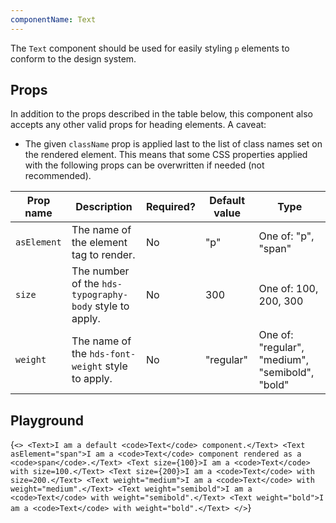 ```yaml
---
componentName: Text
---
```


The `Text` component should be used for easily styling `p` elements to conform to the design system.

## Props

In addition to the props described in the table below, this component also accepts any other valid props for heading elements. A caveat:

- The given `className` prop is applied last to the list of class names set on the rendered element. This means that some CSS properties applied with the following props can be overwritten if needed (not recommended).

| Prop name   | Description                                             | Required? | Default value | Type                                            |
| ----------- | ------------------------------------------------------- | --------- | ------------- | ----------------------------------------------- |
| `asElement` | The name of the element tag to render.                  | No        | "p"           | One of: "p", "span"                             |
| `size`      | The number of the `hds-typography-body` style to apply. | No        | 300           | One of: 100, 200, 300                           |
| `weight`    | The name of the `hds-font-weight` style to apply.       | No        | "regular"     | One of: "regular", "medium", "semibold", "bold" |

## Playground

<LiveComponent>{`<>
  <Text>I am a default <code>Text</code> component.</Text>
  <Text asElement="span">I am a <code>Text</code> component rendered as a <code>span</code>.</Text>
  <Text size={100}>I am a <code>Text</code> with size=100.</Text>
  <Text size={200}>I am a <code>Text</code> with size=200.</Text>
  <Text weight="medium">I am a <code>Text</code> with weight="medium".</Text>
  <Text weight="semibold">I am a <code>Text</code> with weight="semibold".</Text>
  <Text weight="bold">I am a <code>Text</code> with weight="bold".</Text>
</>`}</LiveComponent>
